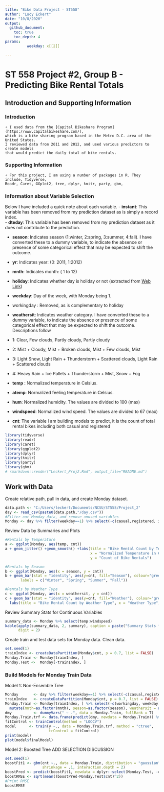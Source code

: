 ```yaml
---
title: "Bike Data Project - ST558"
author: "Lucy Eckert"
date: "10/8/2020"
output:
  github_document:
    toc: true
    toc_depth: 4
params:
          weekday: x[[2]]

---
```

# ST 558 Project #2, Group B - Predicting Bike Rental Totals  

## Introduction and Supporting Information  
### Introduction
    + I used data from the [Capital Bikeshare Program](https://www.capitalbikeshare.com/), 
    which is a bike sharing program based in the Metro D.C. area of the United States. 
    I reviewed data from 2011 and 2012, and used various predictors to create models 
    that would predict the daily total of bike rentals.  
    
### Supporting Information  
    + For this project, I am using a number of packages in R. They include, Tidyverse, 
    Readr, Caret, GGplot2, tree, dplyr, knitr, party, gbm,    
    
### Information about Variable Selection  

Below I have included a quick note about each variable. 
- **instant**: This variable has been removed from my prediction dataset as is simply a record index.  
- **dteday**: This variable has been removed from my prediction dataset as it does not contribute to the prediction.  

- **season**: Indicates season (1:winter, 2:spring, 3:summer, 4:fall). I have converted these to a dummy variable, to indicate the absence or presence of some categorical effect that may be expected to shift the outcome.  

- **yr**: Indicates year: (0: 2011, 1:2012)  

- **mnth**: Indicates month: ( 1 to 12)  

- **holiday**: Indicates whether day is holiday or not (extracted from [Web Link](https://dchr.dc.gov/page/holiday-schedules))  

- **weekday**: Day of the week, with Monday being 1.  

- workingday : Removed, as is complementary to holiday  

+ **weathersit**:  Indicates weather category. I have converted these to a dummy variable, to indicate the absence or presence of some categorical effect that may be expected to shift the outcome. Descriptions follow
- 1: Clear, Few clouds, Partly cloudy, Partly cloudy
- 2: Mist + Cloudy, Mist + Broken clouds, Mist + Few clouds, Mist
- 3: Light Snow, Light Rain + Thunderstorm + Scattered clouds, Light Rain + Scattered clouds
- 4: Heavy Rain + Ice Pallets + Thunderstorm + Mist, Snow + Fog  

- **temp** : Normalized temperature in Celsius.   

- **atemp**: Normalized feeling temperature in Celsius.   

- **hum**: Normalized humidity. The values are divided to 100 (max)  

- **windspeed**: Normalized wind speed. The values are divided to 67 (max)  

- **cnt**: The variable I am building models to predict, it is the count of total rental bikes including both casual and registered

```r

library(tidyverse)
library(readr)
library(caret)
library(ggplot2)
library(dplyr)
library(knitr)
library(party)
library(gbm)
# rmarkdown::render("Leckert_Proj2.Rmd", output_file="README.md")
```

## Work with Data  

Create relative path, pull in data, and create Monday dataset.
```r
data.path <- "C:/Users/leckert/Documents/NCSU/ST558/Project_2"
day <- read_csv(paste0(data.path,"/day.csv"))
#Filter out Monday data, and remove unused variables
Monday <- day %>% filter(weekday==1) %>% select(-c(casual,registered, instant, dteday))
```

Review Data by Summaries and Plots
```r
#Rentals by Temperature
a <- ggplot(Monday, aes(temp, cnt))
a + geom_jitter() +geom_smooth() +labs(title = "Bike Rental Count by Temperature", 
                                       x = "Normalized Temperature in Celcius", 
                                       y = "Count of Bike Rentals")
```

```r
#Rentals by Season
b <- ggplot(Monday, aes(x = season, y = cnt))
b + geom_bar(stat = "identity", aes(y=cnt, fill="Season"), colour="green") + labs(title = "Bike Rental Count by Season", x = "Season", y = "Count of Bike Rentals") + scale_fill_discrete(name = "Seasons:", 
       labels = c("Winter", "Spring", "Summer", "Fall")) 
```

```r
#Rentals by Weather Type
c <- ggplot(Monday, aes(x = weathersit, y = cnt))
c + geom_bar(stat = "identity", aes(y=cnt, fill="Weather"), colour="green") + 
  labs(title = "Bike Rental Count by Weather Type", x = "Weather Type", y = "Count of Bike Rentals") +   scale_fill_discrete(name = "Weather:") 
```

Review Summary Stats for Continuous Variables
```r
summary_data <- Monday %>% select(temp:windspeed)
kable(apply(summary_data, 2, summary), caption = paste("Summary Stats for Continuous Variables"), 
      digit = 2)
```


Create train and test data sets for Monday data. Clean data.
```r
set.seed(1)
trainIndex <- createDataPartition(Monday$cnt, p = 0.7, list = FALSE)
Monday.Train <- Monday[trainIndex, ] 
Monday.Test <-  Monday[-trainIndex, ]
```
  
### Build Models for Monday Train Data  

Model 1: Non-Ensemble Tree
```r
Monday       <- day %>% filter(weekday==1) %>% select(-c(casual,registered, instant, dteday))
trainIndex   <- createDataPartition(Monday$cnt, p = 0.7, list = FALSE)
Monday.Train <- Monday[trainIndex, ] %>% select(-c(workingday, weekday)) %>% 
  mutate(mnth=as.factor(mnth), season=as.factor(season), weathersit = as.factor(weathersit))
dmy          <- dummyVars(" ~ .", data = Monday.Train, fullRank = T)
Monday.Train.trf <- data.frame(predict(dmy, newdata = Monday.Train)) %>% mutate(y = scale(cnt)) %>% select(-cnt)
fitControl <- trainControl(method = "LOOCV")
model      <- train(y ~., data = Monday.Train.trf, method = "ctree",
                    trControl = fitControl)
print(model)
plot(model$finalModel)
```

Model 2: Boosted Tree
ADD SELECTION DISCUSSION
```r
set.seed(1)
boostFit1 <- gbm(cnt ~., data = Monday.Train, distribution = "gaussian", n.trees = 100,
                 shrinkage = .1, interaction.depth = 2)
boostPred <- predict(boostFit1, newdata = dplyr::select(Monday.Test, -cnt), n.trees = 100)
boostRMSE <- sqrt(mean((boostPred-Monday.Test$cnt)^2))
#Print RMSE
boostRMSE
```




